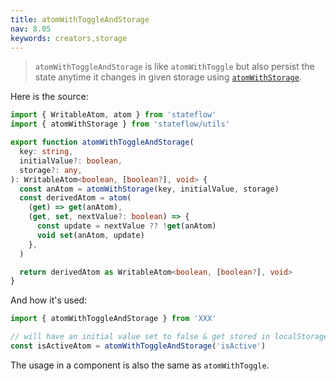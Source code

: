 ```yaml
---
title: atomWithToggleAndStorage
nav: 8.05
keywords: creators,storage
---
```


> `atomWithToggleAndStorage` is like `atomWithToggle` but also persist the state anytime it changes in given storage using [`atomWithStorage`](../utilities/storage.mdx).

Here is the source:

```ts
import { WritableAtom, atom } from 'stateflow'
import { atomWithStorage } from 'stateflow/utils'

export function atomWithToggleAndStorage(
  key: string,
  initialValue?: boolean,
  storage?: any,
): WritableAtom<boolean, [boolean?], void> {
  const anAtom = atomWithStorage(key, initialValue, storage)
  const derivedAtom = atom(
    (get) => get(anAtom),
    (get, set, nextValue?: boolean) => {
      const update = nextValue ?? !get(anAtom)
      void set(anAtom, update)
    },
  )

  return derivedAtom as WritableAtom<boolean, [boolean?], void>
}
```

And how it's used:

```js
import { atomWithToggleAndStorage } from 'XXX'

// will have an initial value set to false & get stored in localStorage under the key "isActive"
const isActiveAtom = atomWithToggleAndStorage('isActive')
```

The usage in a component is also the same as `atomWithToggle`.
